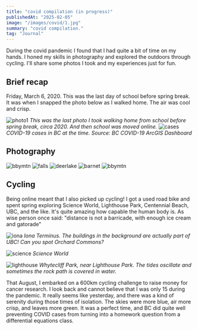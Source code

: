 ```yaml
---
title: "covid compilation (in progress)"
publishedAt: "2025-02-05"
image: "/images/covid/1.jpg"
summary: "covid compilation."
tag: "Journal"
---
```


During the covid pandemic I found that I had quite a bit of time on my hands. I honed my skills in photography and explored the outdoors through cycling. I'll share some photos I took and my experiences just for fun.

## Brief recap

Friday, March 6, 2020. This was the last day of school before spring break. It was when I snapped the photo below as I walked home. The air was cool and crisp.

![photo1](/images/covid/1.jpg)
*This was the last photo I took walking home from school before spring break, circa 2020. And then school was moved online.*
![cases](/images/covid/2.png)
*COVID-19 cases in BC at the time. Source: BC COVID-19 ArcGIS Dashboard*

## Photography

![bbymtn](/images/covid/3.png)
![falls](/images/covid/4.png)
![deerlake](/images/covid/5.jpg)
![barnet](/images/covid/6.jpg)
![bbymtn](/images/covid/7.jpg)

## Cycling

Being online meant that I also picked up cycling! I got a used road bike and spent spring exploring Science World, Lighthouse Park, Centennial Beach, UBC, and the like. It's quite amazing how capable the human body is. As wise person once said: "distance is not a barricade, with enough ice cream and gatorade"

![iona](/images/covid/8.jpg)
*Iona Terminus. The buildings in the background are actually part of UBC! Can you spot Orchard Commons?*

![science](/images/covid/9.jpg)
*Science World*

![lighthouse](/images/covid/10.jpg)
*Whytecliff Park, near Lighthouse Park. The tides oscillate and sometimes the rock path is covered in water.*

That August, I embarked on a 600km cycling challenge to raise money for cancer research. I look back and cannot believe that I was only 15 during the pandemic. It really seems like yesterday, and there was a kind of serenity during those times of isolation. The skies were more blue, air more crisp, and leaves more green. It was a perfect time, and BC did quite well preventing COVID cases from turning into a homework question from a differential equations class.